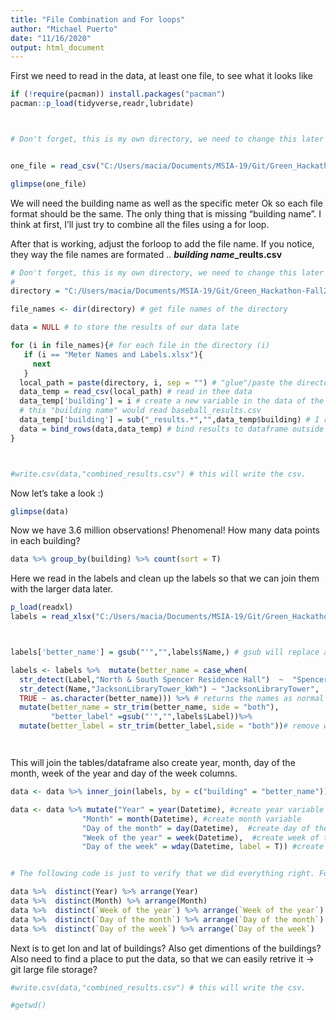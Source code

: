```yaml
---
title: "File Combination and For loops"
author: "Michael Puerto"
date: "11/16/2020"
output: html_document
---
```


First we need to read in the data, at least one file, to see what it looks like



```r
if (!require(pacman)) install.packages("pacman") 
pacman::p_load(tidyverse,readr,lubridate)



# Don't forget, this is my own directory, we need to change this later to work with the data directly from github if possible


one_file = read_csv("C:/Users/macia/Documents/MSIA-19/Git/Green_Hackathon-Fall2020/data/Analysis/Baseball_results.csv")

glimpse(one_file)

```
We will need the building name as well as the specific meter
Ok so each file format should be the same. The only thing that is missing "building name". I think at first, I'll just try to combine all the files using a for loop.

After that is working, adjust the forloop to add the file name. If you notice, they way the file names are formated .. __*building name*_reults.csv__




```r

# Don't forget, this is my own directory, we need to change this later to work with the data directly from github if possible
#
directory = "C:/Users/macia/Documents/MSIA-19/Git/Green_Hackathon-Fall2020/data/Analysis/"

file_names <- dir(directory) # get file names of the directory

data = NULL # to store the results of our data late

for (i in file_names){# for each file in the directory (i)
   if (i == "Meter Names and Labels.xlsx"){
     next
   }
  local_path = paste(directory, i, sep = "") # "glue"/paste the directory and file name
  data_temp = read_csv(local_path) # read in thee data
  data_temp['building'] = i # create a new variable in the data of the file name -> since this contains building name
  # this "building name" would read baseball_results.csv 
  data_temp['building'] = sub("_results.*","",data_temp$building) # I replace _results.csv with "" (empty) leaving only the building name left
  data = bind_rows(data,data_temp) # bind results to dataframe outside of the loop. 
}



#write.csv(data,"combined_results.csv") # this will write the csv. 


```


Now let's take a look :)


```r
glimpse(data)
```

Now we have 3.6 million observations! 
Phenomenal!
How many data points in each building?

```r

data %>% group_by(building) %>% count(sort = T)

```

Here we read in the labels and clean up the labels so that we can join them with the larger data later. 

```r

p_load(readxl)
labels = read_xlsx("C:/Users/macia/Documents/MSIA-19/Git/Green_Hackathon-Fall2020/data/Analysis/Meter Names and Labels.xlsx",col_types = "text",trim_ws = T)



labels['better_name'] = gsub("'","",labels$Name,) # gsub will replace all ' <- with "" (empty)

labels <- labels %>%  mutate(better_name = case_when(
  str_detect(Label,"North & South Spencer Residence Hall")	~  "Spencer", # the 'name' on the label set is different than the file name. This will detect if the character matches and change it to desried string -> one that matches the file name.  
  str_detect(Name,"JacksonLibraryTower_kWh") ~ "JacksonLibraryTower",
  TRUE ~ as.character(better_name))) %>% # returns the names as normal
  mutate(better_name = str_trim(better_name, side = "both"),
         "better_label" =gsub("'","",labels$Label))%>% 
  mutate(better_label = str_trim(better_label,side = "both"))# remove white space on bothsides of the word




```


This will join the tables/dataframe also create year, month, day of the month, week of the year and day of the week columns. 

```r

data <- data %>% inner_join(labels, by = c("building" = "better_name")) %>% select(-c(building,Name)) # inner join on the names. 

data <- data %>% mutate("Year" = year(Datetime), #create year variable
                "Month" = month(Datetime), #create month variable
                "Day of the month" = day(Datetime),  #create day of the month variable
                "Week of the year" = week(Datetime),  #create week of the year variable 
                "Day of the week" = wday(Datetime, label = T)) #create day of the week variable


# The following code is just to verify that we did everything right. For example, shoud have 7 days in a week, 31 days in a month, 53 weeks in a year.. etc

data %>%  distinct(Year) %>% arrange(Year)
data %>%  distinct(Month) %>% arrange(Month)
data %>%  distinct(`Week of the year`) %>% arrange(`Week of the year`)
data %>%  distinct(`Day of the month`) %>% arrange(`Day of the month`)
data %>%  distinct(`Day of the week`) %>% arrange(`Day of the week`)
```

Next is to get lon and lat of buildings? 
Also get dimentions of the buildings? 
Also need to find a place to put the data, so that we can easily retrive it -> git large file storage? 

```r
#write.csv(data,"combined_results.csv") # this will write the csv. 

#getwd()

```


